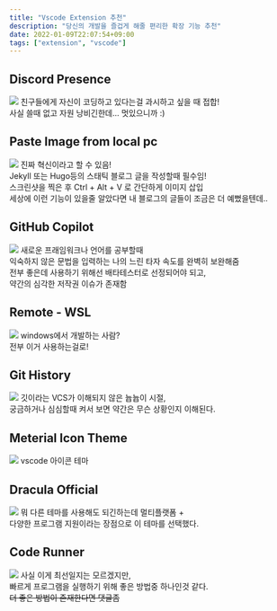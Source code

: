 ```yaml
---
title: "Vscode Extension 추천"
description: "당신의 개발을 즐겁게 해줄 편리한 확장 기능 추천"
date: 2022-01-09T22:07:54+09:00
tags: ["extension", "vscode"]
---
```


## Discord Presence

![](/images/2b060180-c916-48af-b6e5-641cfca6d692-2022-01-10-00-13-36.png)
친구들에게 자신이 코딩하고 있다는걸 과시하고 싶을 때 접합!  
사실 쓸때 없고 자원 낭비긴한데... 멋있으니까 :)

## Paste Image from local pc

![](/images/3e3bba50-8b7f-4a2d-87f5-bda7baa7d2ef-2022-01-10-00-21-29.png)
진짜 혁신이라고 할 수 있음!  
Jekyll 또는 Hugo등의 스태틱 블로그 글을 작성할때 필수임!  
스크린샷을 찍은 후 Ctrl + Alt + V 로 간단하게 이미지 삽입  
세상에 이런 기능이 있을줄 알았다면 내 블로그의 글들이 조금은 더 예뻤을텐데..

## GitHub Copilot

![](/images/001bc390-f94e-41c5-bf55-8da7f0f6ba44-2022-01-10-00-22-22.png)
새로운 프래임워크나 언어를 공부할때  
익숙하지 않은 문법을 입력하는 나의 느린 타자 속도를 완벽히 보완해줌  
전부 좋은데 사용하기 위해선 배타테스터로 선정되어야 되고,  
약간의 심각한 저작권 이슈가 존재함

## Remote - WSL

![](/images/4b4acf90-7167-4f5f-b4a3-b184e857799b-2022-01-10-00-53-05.png)
windows에서 개발하는 사람?  
전부 이거 사용하는걸로!

## Git History

![](/images/352865cc-5b75-4dab-8afe-1f12c12f7437-2022-01-10-01-14-01.png)
깃이라는 VCS가 이해되지 않은 늅늅이 시절,  
궁금하거나 심심할때 켜서 보면 약간은 무슨 상황인지 이해된다.

## Meterial Icon Theme

![](/images/7caa2b42-0bb0-4827-a7f2-764d98d29cfa-2022-01-16-20-46-50.png)
vscode 아이콘 테마

## Dracula Official

![](/images/3fec414c-f1e0-42c9-a721-535b35876738-2022-01-16-20-44-01.png)
뭐 다른 테마를 사용해도 되긴하는데 멀티플랫폼 +  
다양한 프로그램 지원이라는 장점으로 이 테마를 선택했다.

## Code Runner

![](/images/b57b5833-d1ba-45f0-8d21-71fe6c0650c5-2022-01-16-20-47-26.png)
사실 이게 최선일지는 모르겠지만,  
빠르게 프로그램을 실행하기 위해 좋은 방법중 하나인것 같다.  
~~더 좋은 방법이 존재한다면 댓글좀~~
